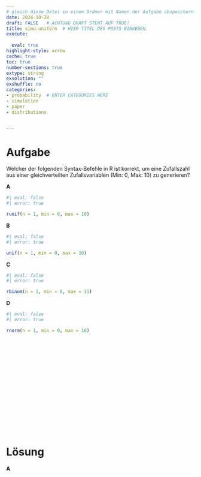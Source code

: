 ```yaml
---
# gleich diese Datei in einem Ordner mit Namen der Aufgabe abspeichern!
date: 2024-10-28
draft: FALSE   # ACHTUNG DRAFT STEHT AUF TRUE!
title: simu-uniform  # HIER TITEL DES POSTS EINGEBEN.
execute: 
  
  eval: true 
highlight-style: arrow 
cache: true
toc: true
number-sections: true
extype: string
exsolution: ""
exshuffle: no
categories:
- probability  # ENTER CATEGORIES HERE
- simulation
- paper
- distributions


---
```






# Aufgabe 

Welcher der folgenden Syntax-Befehle in R ist korrekt, um eine Zufallszahl aus einer gleichverteilten Zufallsvariablen (Min: 0, Max: 10) zu generieren?


**A**

```r
#| eval: false
#| error: true

runif(n = 1, min = 0, max = 10) 
```


**B**

```r
#| eval: false
#| error: true

unif(n = 1, min = 0, max = 10) 
```


**C**

```r
#| eval: false
#| error: true

rbinom(n = 1, min = 0, max = 11) 
```


**D**

```r
#| eval: false
#| error: true

rnorm(n = 1, min = 0, max = 10) 
```



</br>
</br>
</br>

</br>
</br>
</br>

</br>
</br>
</br>

</br>
</br>
</br>











# Lösung 



**A**



